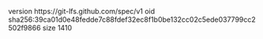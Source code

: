 version https://git-lfs.github.com/spec/v1
oid sha256:39ca01d0e48fedde7c88fdef32ec8f1b0be132cc02c5ede037799cc2502f9866
size 1410
